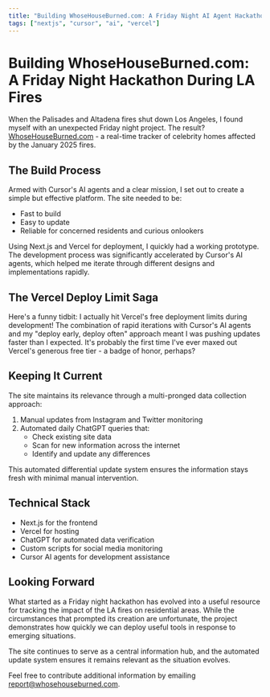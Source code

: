 ```yaml
---
title: "Building WhoseHouseBurned.com: A Friday Night AI Agent Hackathon"
tags: ["nextjs", "cursor", "ai", "vercel"]
---
```


# Building WhoseHouseBurned.com: A Friday Night Hackathon During LA Fires

When the Palisades and Altadena fires shut down Los Angeles, I found myself with an unexpected Friday night project. The result? [WhoseHouseBurned.com](https://www.whosehouseburned.com) - a real-time tracker of celebrity homes affected by the January 2025 fires.

## The Build Process

Armed with Cursor's AI agents and a clear mission, I set out to create a simple but effective platform. The site needed to be:

- Fast to build
- Easy to update
- Reliable for concerned residents and curious onlookers

Using Next.js and Vercel for deployment, I quickly had a working prototype. The development process was significantly accelerated by Cursor's AI agents, which helped me iterate through different designs and implementations rapidly.

## The Vercel Deploy Limit Saga

Here's a funny tidbit: I actually hit Vercel's free deployment limits during development! The combination of rapid iterations with Cursor's AI agents and my "deploy early, deploy often" approach meant I was pushing updates faster than I expected. It's probably the first time I've ever maxed out Vercel's generous free tier - a badge of honor, perhaps?

## Keeping It Current

The site maintains its relevance through a multi-pronged data collection approach:

1. Manual updates from Instagram and Twitter monitoring
2. Automated daily ChatGPT queries that:
   - Check existing site data
   - Scan for new information across the internet
   - Identify and update any differences

This automated differential update system ensures the information stays fresh with minimal manual intervention.

## Technical Stack

- Next.js for the frontend
- Vercel for hosting
- ChatGPT for automated data verification
- Custom scripts for social media monitoring
- Cursor AI agents for development assistance

## Looking Forward

What started as a Friday night hackathon has evolved into a useful resource for tracking the impact of the LA fires on residential areas. While the circumstances that prompted its creation are unfortunate, the project demonstrates how quickly we can deploy useful tools in response to emerging situations.

The site continues to serve as a central information hub, and the automated update system ensures it remains relevant as the situation evolves.

Feel free to contribute additional information by emailing report@whosehouseburned.com.
